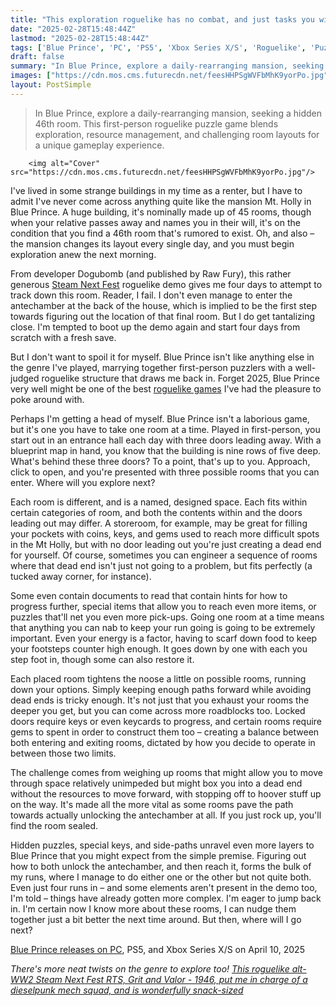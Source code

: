 ```yaml
---
title: "This exploration roguelike has no combat, and just tasks you with placing rooms on a blueprint – but its Steam Next Fest demo is delightfully devious"
date: "2025-02-28T15:48:44Z"
lastmod: "2025-02-28T15:48:44Z"
tags: ['Blue Prince', 'PC', 'PS5', 'Xbox Series X/S', 'Roguelike', 'Puzzle', 'First-Person']
draft: false
summary: "In Blue Prince, explore a daily-rearranging mansion, seeking a hidden 46th room.  This first-person roguelike puzzle game blends exploration, resource management, and challenging room layouts for a unique gameplay experience."
images: ["https://cdn.mos.cms.futurecdn.net/feesHHPSgWVFbMhK9yorPo.jpg"]
layout: PostSimple
---
```

> In Blue Prince, explore a daily-rearranging mansion, seeking a hidden 46th room.  This first-person roguelike puzzle game blends exploration, resource management, and challenging room layouts for a unique gameplay experience.


        <img alt="Cover" src="https://cdn.mos.cms.futurecdn.net/feesHHPSgWVFbMhK9yorPo.jpg"/>
        
I've lived in some strange buildings in my time as a renter, but I have to admit I've never come across anything quite like the mansion Mt. Holly in Blue Prince. A huge building, it's nominally made up of 45 rooms, though when your relative passes away and names you in their will, it's on the condition that you find a 46th room that's rumored to exist. Oh, and also – the mansion changes its layout every single day, and you must begin exploration anew the next morning.

From developer Dogubomb (and published by Raw Fury), this rather generous [Steam Next Fest](https://www.gamesradar.com/games/steam-next-fest-guide/) roguelike demo gives me four days to attempt to track down this room. Reader, I fail. I don't even manage to enter the antechamber at the back of the house, which is implied to be the first step towards figuring out the location of that final room. But I do get tantalizing close. I'm tempted to boot up the demo again and start four days from scratch with a fresh save.

But I don't want to spoil it for myself. Blue Prince isn't like anything else in the genre I've played, marrying together first-person puzzlers with a well-judged roguelike structure that draws me back in. Forget 2025, Blue Prince very well might be one of the best [roguelike games](https://www.gamesradar.com/best-roguelikes-roguelites/) I've had the pleasure to poke around with.



Perhaps I'm getting a head of myself. Blue Prince isn't a laborious game, but it's one you have to take one room at a time. Played in first-person, you start out in an entrance hall each day with three doors leading away. With a blueprint map in hand, you know that the building is nine rows of five deep. What's behind these three doors? To a point, that's up to you. Approach, click to open, and you're presented with three possible rooms that you can enter. Where will you explore next?

Each room is different, and is a named, designed space. Each fits within certain categories of room, and both the contents within and the doors leading out may differ. A storeroom, for example, may be great for filling your pockets with coins, keys, and gems used to reach more difficult spots in the Mt Holly, but with no door leading out you're just creating a dead end for yourself. Of course, sometimes you can engineer a sequence of rooms where that dead end isn't just not going to a problem, but fits perfectly (a tucked away corner, for instance).



Some even contain documents to read that contain hints for how to progress further, special items that allow you to reach even more items, or puzzles that'll net you even more pick-ups. Going one room at a time means that anything you can nab to keep your run going is going to be extremely important. Even your energy is a factor, having to scarf down food to keep your footsteps counter high enough. It goes down by one with each you step foot in, though some can also restore it.

Each placed room tightens the noose a little on possible rooms, running down your options. Simply keeping enough paths forward while avoiding dead ends is tricky enough. It's not just that you exhaust your rooms the deeper you get, but you can come across more roadblocks too. Locked doors require keys or even keycards to progress, and certain rooms require gems to spent in order to construct them too – creating a balance between both entering and exiting rooms, dictated by how you decide to operate in between those two limits.



The challenge comes from weighing up rooms that might allow you to move through space relatively unimpeded but might box you into a dead end without the resources to move forward, with stopping off to hoover stuff up on the way. It's made all the more vital as some rooms pave the path towards actually unlocking the antechamber at all. If you just rock up, you'll find the room sealed.

Hidden puzzles, special keys, and side-paths unravel even more layers to Blue Prince that you might expect from the simple premise. Figuring out how to both unlock the antechamber, and then reach it, forms the bulk of my runs, where I manage to do either one or the other but not quite both. Even just four runs in – and some elements aren't present in the demo too, I'm told – things have already gotten more complex. I'm eager to jump back in. I'm certain now I know more about these rooms, I can nudge them together just a bit better the next time around. But then, where will I go next?

[Blue Prince releases on PC](https://store.steampowered.com/app/1569580/Blue_Prince/), PS5, and Xbox Series X/S on April 10, 2025

*There's more neat twists on the genre to explore too! *[<em>This roguelike alt-WW2 Steam Next Fest RTS, Grit and Valor - 1946, put me in charge of a dieselpunk mech squad, and is wonderfully snack-sized</em>](https://www.gamesradar.com/games/real-time-strategy/this-roguelike-alt-ww2-steam-next-fest-rts-put-me-in-charge-of-dieselpunk-mech-squad-and-is-wonderfully-snack-sized/)**
        